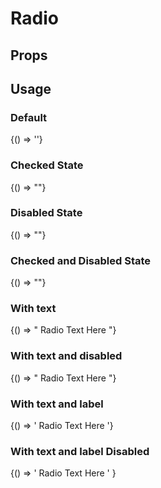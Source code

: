 
# Radio
<Meta title="Radio" component="fw-radio" />

## Props

<Props of="fw-radio"/>

## Usage

### Default
<Preview>
<Story name="Default">
  {() => '<fw-radio></fw-radio>'}
</Story>
</Preview>

### Checked State
<Preview>
<Story name="Checked">
  {() => "<fw-radio checked></fw-radio>"}
</Story>
</Preview>

### Disabled State
<Preview>
<Story name="Disabled">
  {() => "<fw-radio disabled></fw-radio>"}
</Story>
</Preview>

### Checked and Disabled State
<Preview>
<Story name="DisabledWithChecked">
  {() => "<fw-radio disabled checked></fw-radio>"}
</Story>
</Preview>

### With text
<Preview>
<Story name="WithText">
  {() => "<fw-radio> Radio Text Here </fw-radio>"}
</Story>
</Preview>

### With text and disabled
<Preview>
<Story name="DisabledWithText">
  {() => "<fw-radio disabled> Radio Text Here </fw-radio>"}
</Story>
</Preview>

### With text and label
<Preview>
<Story name="withTextAndLabel">
  {() => '<fw-radio label="This is a subheading"> Radio Text Here </fw-radio>'}
</Story>
</Preview>

### With text and label Disabled
<Preview>
<Story name="WithTextAndLabelDisabled">
  {() =>
    '<fw-radio disabled label="This is a subheading"> Radio Text Here </fw-radio>'
  }
</Story>
</Preview>
